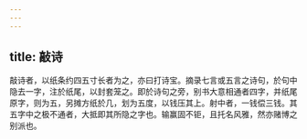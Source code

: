 ```yaml
---
---
---
```

title: 敲诗
---



敲诗者，以纸条约四五寸长者为之，亦曰打诗宝。摘录七言或五言之诗句，於句中隐去一字，注於纸尾，以封套笼之。即於诗句之旁，别书大意相通者四字，并纸尾原字，则为五，另摊方纸於几，划为五度，以钱压其上。射中者，一钱偿三钱。其五字中之极不通者，大抵即其所隐之字也。输赢固不钜，且托名风雅，然亦赌博之别派也。